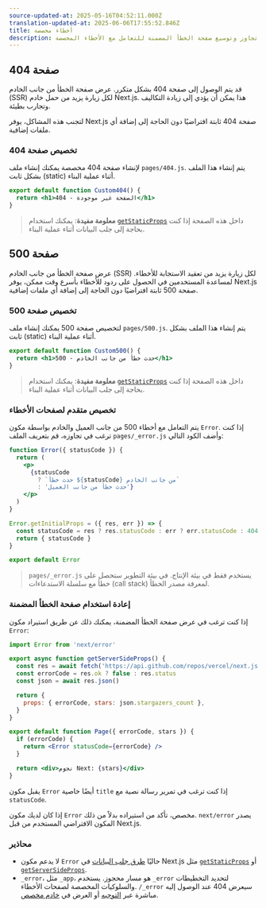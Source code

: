 ```yaml
---
source-updated-at: 2025-05-16T04:52:11.000Z
translation-updated-at: 2025-06-06T17:55:52.846Z
title: أخطاء مخصصة
description: تجاوز وتوسيع صفحة الخطأ المضمنة للتعامل مع الأخطاء المخصصة.
---
```


## صفحة 404

قد يتم الوصول إلى صفحة 404 بشكل متكرر. عرض صفحة الخطأ من جانب الخادم (SSR) لكل زيارة يزيد من حمل خادم Next.js. هذا يمكن أن يؤدي إلى زيادة التكاليف وتجارب بطيئة.

لتجنب هذه المشاكل، يوفر Next.js صفحة 404 ثابتة افتراضيًا دون الحاجة إلى إضافة أي ملفات إضافية.

### تخصيص صفحة 404

لإنشاء صفحة 404 مخصصة يمكنك إنشاء ملف `pages/404.js`. يتم إنشاء هذا الملف بشكل ثابت (static) أثناء عملية البناء.

```jsx filename="pages/404.js"
export default function Custom404() {
  return <h1>404 - الصفحة غير موجودة</h1>
}
```

> **معلومة مفيدة**: يمكنك استخدام [`getStaticProps`](/docs/pages/building-your-application/data-fetching/get-static-props) داخل هذه الصفحة إذا كنت بحاجة إلى جلب البيانات أثناء عملية البناء.

## صفحة 500

عرض صفحة الخطأ من جانب الخادم (SSR) لكل زيارة يزيد من تعقيد الاستجابة للأخطاء. لمساعدة المستخدمين في الحصول على ردود للأخطاء بأسرع وقت ممكن، يوفر Next.js صفحة 500 ثابتة افتراضيًا دون الحاجة إلى إضافة أي ملفات إضافية.

### تخصيص صفحة 500

لتخصيص صفحة 500 يمكنك إنشاء ملف `pages/500.js`. يتم إنشاء هذا الملف بشكل ثابت (static) أثناء عملية البناء.

```jsx filename="pages/500.js"
export default function Custom500() {
  return <h1>500 - حدث خطأ من جانب الخادم</h1>
}
```

> **معلومة مفيدة**: يمكنك استخدام [`getStaticProps`](/docs/pages/building-your-application/data-fetching/get-static-props) داخل هذه الصفحة إذا كنت بحاجة إلى جلب البيانات أثناء عملية البناء.

### تخصيص متقدم لصفحات الأخطاء

يتم التعامل مع أخطاء 500 من جانب العميل والخادم بواسطة مكون `Error`. إذا كنت ترغب في تجاوزه، قم بتعريف الملف `pages/_error.js` وأضف الكود التالي:

```jsx
function Error({ statusCode }) {
  return (
    <p>
      {statusCode
        ? `حدث خطأ ${statusCode} من جانب الخادم`
        : 'حدث خطأ من جانب العميل'}
    </p>
  )
}

Error.getInitialProps = ({ res, err }) => {
  const statusCode = res ? res.statusCode : err ? err.statusCode : 404
  return { statusCode }
}

export default Error
```

> `pages/_error.js` يستخدم فقط في بيئة الإنتاج. في بيئة التطوير ستحصل على خطأ مع سلسلة الاستدعاءات (call stack) لمعرفة مصدر الخطأ.

### إعادة استخدام صفحة الخطأ المضمنة

إذا كنت ترغب في عرض صفحة الخطأ المضمنة، يمكنك ذلك عن طريق استيراد مكون `Error`:

```jsx
import Error from 'next/error'

export async function getServerSideProps() {
  const res = await fetch('https://api.github.com/repos/vercel/next.js')
  const errorCode = res.ok ? false : res.status
  const json = await res.json()

  return {
    props: { errorCode, stars: json.stargazers_count },
  }
}

export default function Page({ errorCode, stars }) {
  if (errorCode) {
    return <Error statusCode={errorCode} />
  }

  return <div>نجوم Next: {stars}</div>
}
```

يقبل مكون `Error` أيضًا خاصية `title` إذا كنت ترغب في تمرير رسالة نصية مع `statusCode`.

إذا كان لديك مكون `Error` مخصص، تأكد من استيراده بدلاً من ذلك. `next/error` يصدر المكون الافتراضي المستخدم من قبل Next.js.

### محاذير

- لا يدعم مكون `Error` حاليًا [طرق جلب البيانات](/docs/pages/building-your-application/data-fetching) في Next.js مثل [`getStaticProps`](/docs/pages/building-your-application/data-fetching/get-static-props) أو [`getServerSideProps`](/docs/pages/building-your-application/data-fetching/get-server-side-props).
- `_error`، مثل `_app`، هو مسار محجوز. يستخدم `_error` لتحديد التخطيطات والسلوكيات المخصصة لصفحات الأخطاء. `/_error` سيعرض 404 عند الوصول إليه مباشرة عبر [التوجيه](/docs/pages/building-your-application/routing) أو العرض في [خادم مخصص](/docs/pages/building-your-application/configuring/custom-server).